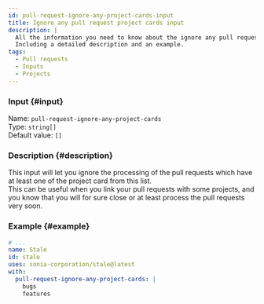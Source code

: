 ```yaml
---
id: pull-request-ignore-any-project-cards-input
title: Ignore any pull request project cards input
description: |
  All the information you need to know about the ignore any pull request project cards input.
  Including a detailed description and an example.
tags:
  - Pull requests
  - Inputs
  - Projects
---
```


### Input {#input}

Name: `pull-request-ignore-any-project-cards`  
Type: `string[]`  
Default value: `[]`

### Description {#description}

This input will let you ignore the processing of the pull requests which have at least one of the project card from this list.  
This can be useful when you link your pull requests with some projects, and you know that you will for sure close or at least process the pull requests very soon.

### Example {#example}

```yml {6-8}
# ...
name: Stale
id: stale
uses: sonia-corporation/stale@latest
with:
  pull-request-ignore-any-project-cards: |
    bugs
    features
```
